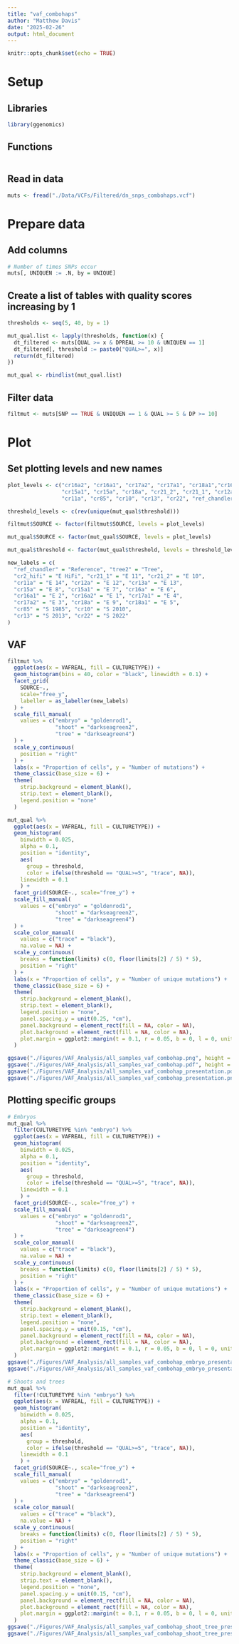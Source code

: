 ```yaml
---
title: "vaf_combohaps"
author: "Matthew Davis"
date: "2025-02-26"
output: html_document
---
```


```r
knitr::opts_chunk$set(echo = TRUE)
```

# Setup
## Libraries
```r
library(ggenomics)
```

## Functions
```r

```

## Read in data
```r
muts <- fread("./Data/VCFs/Filtered/dn_snps_combohaps.vcf")
```

# Prepare data
## Add  columns
```r
# Number of times SNPs occur
muts[, UNIQUEN := .N, by = UNIQUE]
```

## Create a list of tables with quality scores increasing by 1
```r
thresholds <- seq(5, 40, by = 1)

mut_qual.list <- lapply(thresholds, function(x) {
  dt_filtered <- muts[QUAL >= x & DPREAL >= 10 & UNIQUEN == 1]
  dt_filtered[, threshold := paste0("QUAL>=", x)]
  return(dt_filtered)
})

mut_qual <- rbindlist(mut_qual.list)
```

## Filter data
```r
filtmut <- muts[SNP == TRUE & UNIQUEN == 1 & QUAL >= 5 & DP >= 10]
```

# Plot
## Set plotting levels and new names
```r
plot_levels <- c("cr16a2", "cr16a1", "cr17a2", "cr17a1", "cr18a1","cr16a", "cr2_hifi",
                 "cr15a1", "cr15a", "cr18a", "cr21_2", "cr21_1", "cr12a", "cr13a",
                 "cr11a", "cr85", "cr10", "cr13", "cr22", "ref_chandler", "tree2")

threshold_levels <- c(rev(unique(mut_qual$threshold)))

filtmut$SOURCE <- factor(filtmut$SOURCE, levels = plot_levels)

mut_qual$SOURCE <- factor(mut_qual$SOURCE, levels = plot_levels)

mut_qual$threshold <- factor(mut_qual$threshold, levels = threshold_levels)

new_labels = c(
  "ref_chandler" = "Reference", "tree2" = "Tree",
  "cr2_hifi" = "E HiFi", "cr21_1" = "E 11", "cr21_2" = "E 10",
  "cr11a" = "E 14", "cr12a" = "E 12", "cr13a" = "E 13",
  "cr15a" = "E 8", "cr15a1" = "E 7", "cr16a" = "E 6",
  "cr16a1" = "E 2", "cr16a2" = "E 1", "cr17a1" = "E 4",
  "cr17a2" = "E 3", "cr18a" = "E 9", "cr18a1" = "E 5",
  "cr85" = "S 1985", "cr10" = "S 2010",
  "cr13" = "S 2013", "cr22" = "S 2022"
)
```

## VAF
```r
filtmut %>%
  ggplot(aes(x = VAFREAL, fill = CULTURETYPE)) + 
  geom_histogram(bins = 40, color = "black", linewidth = 0.1) +
  facet_grid(
    SOURCE~.,
    scale="free_y",
    labeller = as_labeller(new_labels)
  ) +
  scale_fill_manual(
    values = c("embryo" = "goldenrod1",
               "shoot" = "darkseagreen2",
               "tree" = "darkseagreen4")
  ) +
  scale_y_continuous(
    position = "right"
  ) +
  labs(x = "Proportion of cells", y = "Number of mutations") +
  theme_classic(base_size = 6) +
  theme(
    strip.background = element_blank(),
    strip.text = element_blank(),
    legend.position = "none"
  )

mut_qual %>%
  ggplot(aes(x = VAFREAL, fill = CULTURETYPE)) + 
  geom_histogram(
    binwidth = 0.025,
    alpha = 0.1,
    position = "identity",
    aes(
      group = threshold,
      color = ifelse(threshold == "QUAL>=5", "trace", NA)),
    linewidth = 0.1
    ) +
  facet_grid(SOURCE~., scale="free_y") +
  scale_fill_manual(
    values = c("embryo" = "goldenrod1",
               "shoot" = "darkseagreen2",
               "tree" = "darkseagreen4")
  ) +
  scale_color_manual(
    values = c("trace" = "black"),
    na.value = NA) +
  scale_y_continuous(
    breaks = function(limits) c(0, floor(limits[2] / 5) * 5),
    position = "right"
  ) +
  labs(x = "Proportion of cells", y = "Number of unique mutations") +
  theme_classic(base_size = 6) +
  theme(
    strip.background = element_blank(),
    strip.text = element_blank(),
    legend.position = "none",
    panel.spacing.y = unit(0.25, "cm"),
    panel.background = element_rect(fill = NA, color = NA),
    plot.background = element_rect(fill = NA, color = NA),
    plot.margin = ggplot2::margin(t = 0.1, r = 0.05, b = 0, l = 0, unit = "cm")
  )

ggsave("./Figures/VAF_Analysis/all_samples_vaf_combohap.png", height = 4.2, width = 1.85)
ggsave("./Figures/VAF_Analysis/all_samples_vaf_combohap.pdf", height = 4.2, width = 1.85)
ggsave("./Figures/VAF_Analysis/all_samples_vaf_combohap_presentation.pdf", height = 2.75, width = 2.5)
ggsave("./Figures/VAF_Analysis/all_samples_vaf_combohap_presentation.png", height = 2.75, width = 2.5)
```

## Plotting specific groups
```r
# Embryos
mut_qual %>%
  filter(CULTURETYPE %in% "embryo") %>%
  ggplot(aes(x = VAFREAL, fill = CULTURETYPE)) + 
  geom_histogram(
    binwidth = 0.025,
    alpha = 0.1,
    position = "identity",
    aes(
      group = threshold,
      color = ifelse(threshold == "QUAL>=5", "trace", NA)),
    linewidth = 0.1
    ) +
  facet_grid(SOURCE~., scale="free_y") +
  scale_fill_manual(
    values = c("embryo" = "goldenrod1",
               "shoot" = "darkseagreen2",
               "tree" = "darkseagreen4")
  ) +
  scale_color_manual(
    values = c("trace" = "black"),
    na.value = NA) +
  scale_y_continuous(
    breaks = function(limits) c(0, floor(limits[2] / 5) * 5),
    position = "right"
  ) +
  labs(x = "Proportion of cells", y = "Number of unique mutations") +
  theme_classic(base_size = 6) +
  theme(
    strip.background = element_blank(),
    strip.text = element_blank(),
    legend.position = "none",
    panel.spacing.y = unit(0.15, "cm"),
    panel.background = element_rect(fill = NA, color = NA),
    plot.background = element_rect(fill = NA, color = NA),
    plot.margin = ggplot2::margin(t = 0.1, r = 0.05, b = 0, l = 0, unit = "cm")
  )
ggsave("./Figures/VAF_Analysis/all_samples_vaf_combohap_embryo_presentation.pdf", height = 2.5, width = 2.5)
ggsave("./Figures/VAF_Analysis/all_samples_vaf_combohap_embryo_presentation.png", height = 2.5, width = 2.5)

# Shoots and trees
mut_qual %>%
  filter(!CULTURETYPE %in% "embryo") %>%
  ggplot(aes(x = VAFREAL, fill = CULTURETYPE)) + 
  geom_histogram(
    binwidth = 0.025,
    alpha = 0.1,
    position = "identity",
    aes(
      group = threshold,
      color = ifelse(threshold == "QUAL>=5", "trace", NA)),
    linewidth = 0.1
    ) +
  facet_grid(SOURCE~., scale="free_y") +
  scale_fill_manual(
    values = c("embryo" = "goldenrod1",
               "shoot" = "darkseagreen2",
               "tree" = "darkseagreen4")
  ) +
  scale_color_manual(
    values = c("trace" = "black"),
    na.value = NA) +
  scale_y_continuous(
    breaks = function(limits) c(0, floor(limits[2] / 5) * 5),
    position = "right"
  ) +
  labs(x = "Proportion of cells", y = "Number of unique mutations") +
  theme_classic(base_size = 6) +
  theme(
    strip.background = element_blank(),
    strip.text = element_blank(),
    legend.position = "none",
    panel.spacing.y = unit(0.15, "cm"),
    panel.background = element_rect(fill = NA, color = NA),
    plot.background = element_rect(fill = NA, color = NA),
    plot.margin = ggplot2::margin(t = 0.1, r = 0.05, b = 0, l = 0, unit = "cm")
  )
ggsave("./Figures/VAF_Analysis/all_samples_vaf_combohap_shoot_tree_presentation.pdf", height = 2.5, width = 2.5)
ggsave("./Figures/VAF_Analysis/all_samples_vaf_combohap_shoot_tree_presentation.png", height = 2.5, width = 2.5)
```


